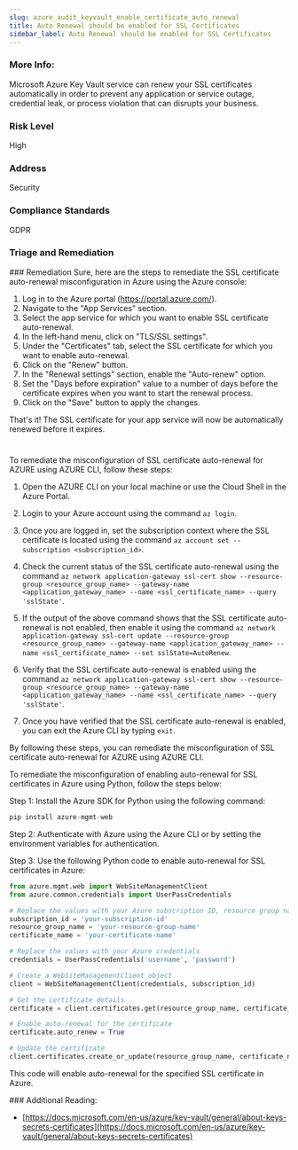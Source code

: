 ```yaml
---
slug: azure_audit_keyvault_enable_certificate_auto_renewal
title: Auto Renewal should be enabled for SSL Certificates
sidebar_label: Auto Renewal should be enabled for SSL Certificates
---
```


### More Info:

Microsoft Azure Key Vault service can renew your SSL certificates automatically in order to prevent any application or service outage, credential leak, or process violation that can disrupts your business.

### Risk Level

High

### Address

Security

### Compliance Standards

GDPR


### Triage and Remediation
<Tabs>
<Tab title='Remediation'>
### Remediation

<AccordionGroup>
<Accordion title='Using Console' defaultOpen='true'>
Sure, here are the steps to remediate the SSL certificate auto-renewal misconfiguration in Azure using the Azure console:

1. Log in to the Azure portal (https://portal.azure.com/).
2. Navigate to the "App Services" section.
3. Select the app service for which you want to enable SSL certificate auto-renewal.
4. In the left-hand menu, click on "TLS/SSL settings".
5. Under the "Certificates" tab, select the SSL certificate for which you want to enable auto-renewal.
6. Click on the "Renew" button.
7. In the "Renewal settings" section, enable the "Auto-renew" option.
8. Set the "Days before expiration" value to a number of days before the certificate expires when you want to start the renewal process.
9. Click on the "Save" button to apply the changes.

That's it! The SSL certificate for your app service will now be automatically renewed before it expires.

#
</Accordion>

<Accordion title='Using CLI'>
To remediate the misconfiguration of SSL certificate auto-renewal for AZURE using AZURE CLI, follow these steps:

1. Open the AZURE CLI on your local machine or use the Cloud Shell in the Azure Portal.

2. Login to your Azure account using the command `az login`.

3. Once you are logged in, set the subscription context where the SSL certificate is located using the command `az account set --subscription <subscription_id>`.

4. Check the current status of the SSL certificate auto-renewal using the command `az network application-gateway ssl-cert show --resource-group <resource_group_name> --gateway-name <application_gateway_name> --name <ssl_certificate_name> --query 'sslState'`.

5. If the output of the above command shows that the SSL certificate auto-renewal is not enabled, then enable it using the command `az network application-gateway ssl-cert update --resource-group <resource_group_name> --gateway-name <application_gateway_name> --name <ssl_certificate_name> --set sslState=AutoRenew`.

6. Verify that the SSL certificate auto-renewal is enabled using the command `az network application-gateway ssl-cert show --resource-group <resource_group_name> --gateway-name <application_gateway_name> --name <ssl_certificate_name> --query 'sslState'`.

7. Once you have verified that the SSL certificate auto-renewal is enabled, you can exit the Azure CLI by typing `exit`.

By following these steps, you can remediate the misconfiguration of SSL certificate auto-renewal for AZURE using AZURE CLI.
</Accordion>

<Accordion title='Using Python'>
To remediate the misconfiguration of enabling auto-renewal for SSL certificates in Azure using Python, follow the steps below:

Step 1: Install the Azure SDK for Python using the following command:

```python
pip install azure-mgmt-web
```

Step 2: Authenticate with Azure using the Azure CLI or by setting the environment variables for authentication.

Step 3: Use the following Python code to enable auto-renewal for SSL certificates in Azure:

```python
from azure.mgmt.web import WebSiteManagementClient
from azure.common.credentials import UserPassCredentials

# Replace the values with your Azure subscription ID, resource group name, and certificate name
subscription_id = 'your-subscription-id'
resource_group_name = 'your-resource-group-name'
certificate_name = 'your-certificate-name'

# Replace the values with your Azure credentials
credentials = UserPassCredentials('username', 'password')

# Create a WebSiteManagementClient object
client = WebSiteManagementClient(credentials, subscription_id)

# Get the certificate details
certificate = client.certificates.get(resource_group_name, certificate_name)

# Enable auto-renewal for the certificate
certificate.auto_renew = True

# Update the certificate
client.certificates.create_or_update(resource_group_name, certificate_name, certificate)
```

This code will enable auto-renewal for the specified SSL certificate in Azure.
</Accordion>

</AccordionGroup>
</Tab>
</Tabs>
### Additional Reading:

- [https://docs.microsoft.com/en-us/azure/key-vault/general/about-keys-secrets-certificates](https://docs.microsoft.com/en-us/azure/key-vault/general/about-keys-secrets-certificates) 

